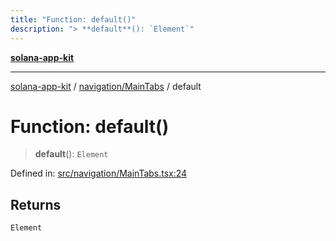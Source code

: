 ```yaml
---
title: "Function: default()"
description: "> **default**(): `Element`"
---
```


[**solana-app-kit**](../../../README.mdx)

***

[solana-app-kit](../../../README.mdx) / [navigation/MainTabs](../README.mdx) / default

# Function: default()

> **default**(): `Element`

Defined in: [src/navigation/MainTabs.tsx:24](https://github.com/SendArcade/solana-social-starter/blob/b27156124ee1831d644b1af765e8d55a2885cd4f/src/navigation/MainTabs.tsx#L24)

## Returns

`Element`
